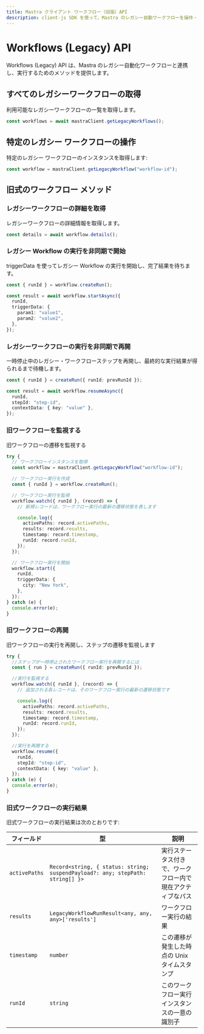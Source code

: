 ```yaml
---
title: Mastra クライアント ワークフロー（旧版）API
description: client-js SDK を使って、Mastra のレガシー自動ワークフローを操作・実行する方法を学びます。
---
```


# Workflows (Legacy) API

Workflows (Legacy) API は、Mastra のレガシー自動化ワークフローと連携し、実行するためのメソッドを提供します。

## すべてのレガシーワークフローの取得

利用可能なレガシーワークフローの一覧を取得します。

```typescript
const workflows = await mastraClient.getLegacyWorkflows();
```


## 特定のレガシー ワークフローの操作

特定のレガシー ワークフローのインスタンスを取得します:

```typescript
const workflow = mastraClient.getLegacyWorkflow("workflow-id");
```


## 旧式のワークフロー メソッド

### レガシーワークフローの詳細を取得

レガシーワークフローの詳細情報を取得します。

```typescript
const details = await workflow.details();
```


### レガシー Workflow の実行を非同期で開始

triggerData を使ってレガシー Workflow の実行を開始し、完了結果を待ちます。

```typescript
const { runId } = workflow.createRun();

const result = await workflow.startAsync({
  runId,
  triggerData: {
    param1: "value1",
    param2: "value2",
  },
});
```


### レガシーワークフローの実行を非同期で再開

一時停止中のレガシー・ワークフローステップを再開し、最終的な実行結果が得られるまで待機します。

```typescript
const { runId } = createRun({ runId: prevRunId });

const result = await workflow.resumeAsync({
  runId,
  stepId: "step-id",
  contextData: { key: "value" },
});
```


### 旧ワークフローを監視する

旧ワークフローの遷移を監視する

```typescript
try {
  // ワークフローインスタンスを取得
  const workflow = mastraClient.getLegacyWorkflow("workflow-id");

  // ワークフロー実行を作成
  const { runId } = workflow.createRun();

  // ワークフロー実行を監視
  workflow.watch({ runId }, (record) => {
    // 新規レコードは、ワークフロー実行の最新の遷移状態を表します

    console.log({
      activePaths: record.activePaths,
      results: record.results,
      timestamp: record.timestamp,
      runId: record.runId,
    });
  });

  // ワークフロー実行を開始
  workflow.start({
    runId,
    triggerData: {
      city: "New York",
    },
  });
} catch (e) {
  console.error(e);
}
```


### 旧ワークフローの再開

旧ワークフローの実行を再開し、ステップの遷移を監視します

```typescript
try {
  //ステップが一時停止されたワークフロー実行を再開するには
  const { run } = createRun({ runId: prevRunId });

  //実行を監視する
  workflow.watch({ runId }, (record) => {
    // 追加される各レコードは、そのワークフロー実行の最新の遷移状態です

    console.log({
      activePaths: record.activePaths,
      results: record.results,
      timestamp: record.timestamp,
      runId: record.runId,
    });
  });

  //実行を再開する
  workflow.resume({
    runId,
    stepId: "step-id",
    contextData: { key: "value" },
  });
} catch (e) {
  console.error(e);
}
```


### 旧式ワークフローの実行結果

旧式ワークフローの実行結果は次のとおりです:

| フィールド     | 型                                                                                | 説明                                                        |
| -------------- | --------------------------------------------------------------------------------- | ----------------------------------------------------------- |
| `activePaths`  | `Record<string, { status: string; suspendPayload?: any; stepPath: string[] }>`    | 実行ステータス付きで、ワークフロー内で現在アクティブなパス |
| `results`      | `LegacyWorkflowRunResult<any, any, any>['results']`                               | ワークフロー実行の結果                                      |
| `timestamp`    | `number`                                                                          | この遷移が発生した時点の Unix タイムスタンプ                |
| `runId`        | `string`                                                                          | このワークフロー実行インスタンスの一意の識別子              |